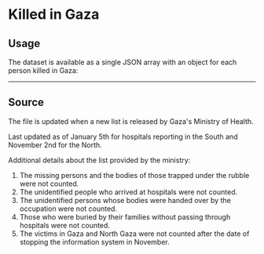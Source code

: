 # Killed in Gaza

## Usage

The dataset is available as a single JSON array with an object for each person killed in Gaza:


<JSONFileLinks resource="KilledInGaza_V2" />

---

## Source

The file is updated when a new list is released by Gaza's Ministry of Health.

Last updated as of January 5th for hospitals reporting in the South and November 2nd for the North.

Additional details about the list provided by the ministry:

1. The missing persons and the bodies of those trapped under the rubble were not counted.
2. The unidentified people who arrived at hospitals were not counted.
3. The unidentified persons whose bodies were handed over by the occupation were not counted.
4. Those who were buried by their families without passing through hospitals were not counted.
5. The victims in Gaza and North Gaza were not counted after the date of stopping the information system in November.
